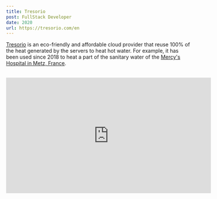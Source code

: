 ```yaml
---
title: Tresorio
post: FullStack Developer
date: 2020
url: https://tresorio.com/en
---
```


[Tresorio](https://tresorio.com/en) is an eco-friendly and affordable cloud provider that reuse 100% of the heat generated by the servers to heat
hot water. For example, it has been used since 2018 to heat a part of the sanitary water of the [Mercy's Hospital in Metz, France](https://tresorio.com/en/blog/tresorio-the-green-alternative-that-meets-the-challenges-of-new-digital-technologies/).

<br />
<center>
  <iframe width="560" height="315" src="https://www.youtube-nocookie.com/embed/dCsb1C9fxKs" title="YouTube video player" frameborder="0" allow="accelerometer; autoplay; clipboard-write; encrypted-media; gyroscope; picture-in-picture" allowfullscreen/>
</center>
<br />

Tresorio offers a lot of services including VPS, Storage and Cloud rendering. I mainly worked on the Cloud rendering part,
it's a [Blender addon](https://tresorio.com/en/cloud-rendering/) that's [open source](https://github.com/Tresorio/pablo).

I had to work on a [Go](https://golang.org/) backend server that is responsible for rendering the [Blender](https://www.blender.org/) scenes submitted
by the users. It has to be scalable, fault tolerant, secure and fast. I restructured all the code to improve the readability,
performance and make it reusable before adding many new features to it.

I also had to work on a new [Gitlab](https://about.gitlab.com/) CI/CD pipeline for testing all our different services and
deploying them ([Go](https://golang.org/), [React](https://reactjs.org/), [Typescript](https://www.typescriptlang.org/),
[Python](https://www.python.org/)...).
